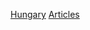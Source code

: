 {{Wikipedia category}}
{{Articles by Quality|topic=匈牙利}}
{{Articles by Importance|topic=匈牙利}}
{{CatAutoTOC}}

[[Category:依专题划分的条目|Hungary]]
[[Category:匈牙利專題|Articles]]
